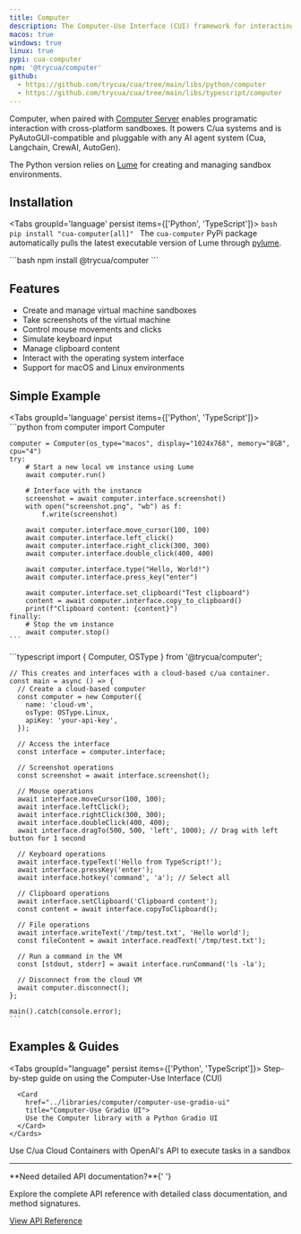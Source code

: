 ```yaml
---
title: Computer
description: The Computer-Use Interface (CUI) framework for interacting with local macOS, Linux, and Windows sandboxes.
macos: true
windows: true
linux: true
pypi: cua-computer
npm: '@trycua/computer'
github:
  - https://github.com/trycua/cua/tree/main/libs/python/computer
  - https://github.com/trycua/cua/tree/main/libs/typescript/computer
---
```



Computer, when paired with [Computer Server](../computer-server.mdx) enables programatic interaction with cross-platform sandboxes. It powers C/ua systems and is PyAutoGUI-compatible and pluggable with any AI agent system (Cua, Langchain, CrewAI, AutoGen).

The Python version relies on [Lume](./lume.mdx) for creating and managing sandbox environments.

## Installation

<Tabs groupId='language' persist items={['Python', 'TypeScript']}>
  <Tab value="Python">
    ```bash
    pip install "cua-computer[all]"
    ```
    The `cua-computer` PyPi package automatically pulls the latest executable version of Lume through [pylume](https://github.com/trycua/pylume).

  </Tab>
  <Tab value="TypeScript">
    ```bash
    npm install @trycua/computer
    ```
  </Tab>
</Tabs>

## Features

- Create and manage virtual machine sandboxes
- Take screenshots of the virtual machine
- Control mouse movements and clicks
- Simulate keyboard input
- Manage clipboard content
- Interact with the operating system interface
- Support for macOS and Linux environments

## Simple Example

<Tabs groupId='language' persist items={['Python', 'TypeScript']}>
  <Tab value="Python">
    ```python
    from computer import Computer

    computer = Computer(os_type="macos", display="1024x768", memory="8GB", cpu="4")
    try:
        # Start a new local vm instance using Lume
        await computer.run()

        # Interface with the instance
        screenshot = await computer.interface.screenshot()
        with open("screenshot.png", "wb") as f:
            f.write(screenshot)

        await computer.interface.move_cursor(100, 100)
        await computer.interface.left_click()
        await computer.interface.right_click(300, 300)
        await computer.interface.double_click(400, 400)

        await computer.interface.type("Hello, World!")
        await computer.interface.press_key("enter")

        await computer.interface.set_clipboard("Test clipboard")
        content = await computer.interface.copy_to_clipboard()
        print(f"Clipboard content: {content}")
    finally:
        # Stop the vm instance
        await computer.stop()
    ```

  </Tab>
  <Tab value="TypeScript">
    ```typescript
    import { Computer, OSType } from '@trycua/computer';

    // This creates and interfaces with a cloud-based c/ua container.
    const main = async () => {
      // Create a cloud-based computer
      const computer = new Computer({
        name: 'cloud-vm',
        osType: OSType.Linux,
        apiKey: 'your-api-key',
      });

      // Access the interface
      const interface = computer.interface;

      // Screenshot operations
      const screenshot = await interface.screenshot();

      // Mouse operations
      await interface.moveCursor(100, 100);
      await interface.leftClick();
      await interface.rightClick(300, 300);
      await interface.doubleClick(400, 400);
      await interface.dragTo(500, 500, 'left', 1000); // Drag with left button for 1 second

      // Keyboard operations
      await interface.typeText('Hello from TypeScript!');
      await interface.pressKey('enter');
      await interface.hotkey('command', 'a'); // Select all

      // Clipboard operations
      await interface.setClipboard('Clipboard content');
      const content = await interface.copyToClipboard();

      // File operations
      await interface.writeText('/tmp/test.txt', 'Hello world');
      const fileContent = await interface.readText('/tmp/test.txt');

      // Run a command in the VM
      const [stdout, stderr] = await interface.runCommand('ls -la');

      // Disconnect from the cloud VM
      await computer.disconnect();
    };

    main().catch(console.error);
    ```

  </Tab>
</Tabs>

## Examples & Guides

<Tabs groupId="language" persist items={['Python', 'TypeScript']}>
  <Tab value="Python">
    <Cards>
      <Card
        href="https://github.com/trycua/cua/tree/main/notebooks/samples/computer_nb.ipynb"
        title="Computer-Use Interface (CUI)">
        Step-by-step guide on using the Computer-Use Interface (CUI)
      </Card>

      <Card
        href="../libraries/computer/computer-use-gradio-ui"
        title="Computer-Use Gradio UI">
        Use the Computer library with a Python Gradio UI
      </Card>
    </Cards>

  </Tab>
  <Tab value="TypeScript">
    <Cards>
      <Card
        href="https://github.com/trycua/cua/tree/main/examples/computer-example-ts"
        title="Computer Cloud OpenAI">
        Use C/ua Cloud Containers with OpenAI's API to execute tasks in a sandbox
      </Card>
    </Cards>
  </Tab>
</Tabs>

---

<Callout type="info">
  **Need detailed API documentation?**{' '}
  <p>
    Explore the complete API reference with detailed class documentation, and
    method signatures.
  </p>
  <a
    href="/api/computer"
    className={cn(
      buttonVariants({
        color: 'secondary',
      }),
      'no-underline h-10'
    )}>
    View API Reference
    <ChevronRight size={18} />
  </a>
</Callout>
